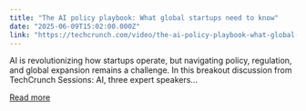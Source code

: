 ```yaml
---
title: "The AI policy playbook: What global startups need to know"
date: "2025-06-09T15:02:00.000Z"
link: "https://techcrunch.com/video/the-ai-policy-playbook-what-global-startups-need-to-know/"
---
```


AI is revolutionizing how startups operate, but navigating policy, regulation, and global expansion remains a challenge. In this breakout discussion from TechCrunch Sessions: AI, three expert speakers...

[Read more](https://techcrunch.com/video/the-ai-policy-playbook-what-global-startups-need-to-know/)
